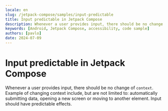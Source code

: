 ```yaml
---
locale: en
slug: /jetpack-compose/samples/input-predictable
title: Input predictable in Jetpack Compose
description: Whenever a user provides input, there should be no change of context.
keywords: [Android, Jetpack Compose, accessibility, code sample]
authors: [pavlo]
date: 2024-07-09
---
```


# Input predictable in Jetpack Compose

Whenever a user provides input, there should be no change of `context`. Example of changing context include, but are not limited to: automatically submitting data, opening a new screen or moving to another element. Input should have predictable effects.

<CodeSample id="input-predictable" platform="jetpack-compose" locale="en"/>

